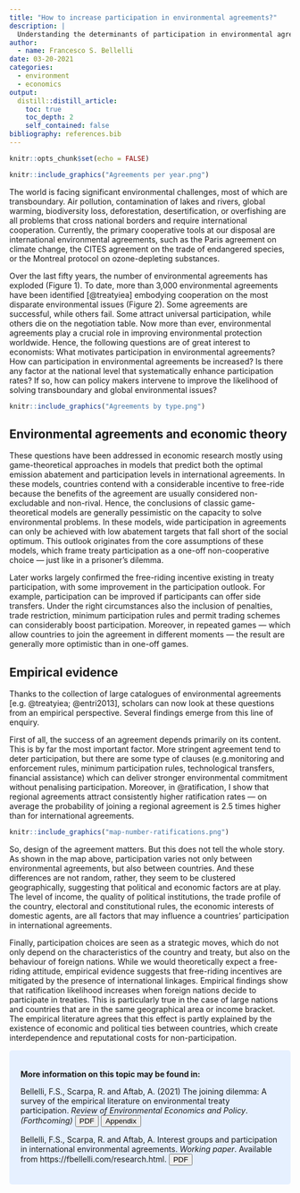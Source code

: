 ---
title: "How to increase participation in environmental agreements?"
description: |
  Understanding the determinants of participation in environmental agreements can help us frame more successful agreements. In this article, I discuss the economic theory and empirical evidence on this topic.
author:
  - name: Francesco S. Bellelli
date: 03-20-2021
categories: 
  - environment
  - economics
output:
  distill::distill_article:
    toc: true
    toc_depth: 2
    self_contained: false
bibliography: references.bib
---

<style>
div.blue { background-color:#e6f0ff; border-radius: 5px; padding: 20px;}
</style>


```{r setup, include=FALSE}
knitr::opts_chunk$set(echo = FALSE)
```


```{r echo=FALSE, layout="l-body", fig.cap="Number of multilateral environmental agreements by year <br>Data from @treatyiea"}
knitr::include_graphics("Agreements per year.png")
```


The world is facing significant environmental challenges, most of which are transboundary. Air pollution, contamination of lakes and rivers, global warming, biodiversity loss, deforestation, desertification, or overfishing are all problems that cross national borders and require international cooperation. Currently, the primary cooperative tools at our disposal are international environmental agreements, such as the Paris agreement on climate change, the CITES agreement on the trade of endangered species, or the Montreal protocol on ozone-depleting substances.

Over the last fifty years, the number of environmental agreements has exploded (Figure 1). To date, more than 3,000 environmental agreements have been identified [@treatyiea] embodying cooperation on the most disparate environmental issues (Figure 2). Some agreements are successful, while others fail. Some attract universal participation, while others die on the negotiation table. Now more than ever, environmental agreements play a crucial role in improving environmental protection worldwide. Hence, the following questions are of great interest to economists: What motivates participation in environmental agreements? How can participation in environmental agreements be increased? Is there any factor at the national level that systematically enhance participation rates? If so, how can policy makers intervene to improve the likelihood of solving transboundary and global environmental issues? 


```{r echo=FALSE, layout="l-body", fig.cap="Number of agreements by subject <br>Data from @treatyiea"}
knitr::include_graphics("Agreements by type.png")
```


## Environmental agreements and economic theory

These questions have been addressed in economic research mostly using game-theoretical approaches in models that predict both the optimal emission abatement and participation levels in international agreements. In these models, countries contend with a considerable incentive to free-ride because the benefits of the agreement are usually considered non-excludable and non-rival. Hence, the conclusions of classic game-theoretical models are generally pessimistic on the capacity to solve environmental problems. In these models, wide participation in agreements can only be achieved with low abatement targets that fall short of the social optimum. This outlook originates from the core assumptions of these models, which frame treaty participation as a one-off non-cooperative choice --- just like in a prisoner's dilemma. 

Later works largely confirmed the free-riding incentive existing in treaty participation, with some improvement in the participation outlook. For example, participation can be improved if participants can offer side transfers. Under the right circumstances also the inclusion of penalties, trade restriction, minimum participation rules and permit trading schemes can considerably boost participation. Moreover, in repeated games --- which allow countries to join the agreement in different moments --- the result are generally more optimistic than in one-off games.




## Empirical evidence

Thanks to the collection of large catalogues of environmental agreements [e.g. @treatyiea; @entri2013], scholars can now look at these questions from an empirical perspective. Several findings emerge from this line of enquiry. 

First of all, the success of an agreement depends primarily on its content. This is by far the most important factor. More stringent agreement tend to deter participation, but there are some type of clauses (e.g.monitoring and enforcement rules, minimum participation rules, technological transfers, financial assistance) which can deliver stronger environmental commitment without penalising participation. Moreover, in @ratification, I show that regional agreements attract consistently higher ratification rates --- on average the probability of joining a regional agreement is 2.5 times higher than for international agreements.

```{r echo=FALSE, layout="l-body", fig.cap="Number of IEA ratifications by 2017 <br>Data from @ratification", preview=TRUE}
knitr::include_graphics("map-number-ratifications.png")
```

So, design of the agreement matters. But this does not tell the whole story. As shown in the map above, participation varies not only between environmental agreements, but also between countries.  And these differences are not random, rather, they seem to be clustered geographically, suggesting that political and economic factors are at play. The level of income, the quality of political institutions, the trade profile of the country, electoral and constitutional rules, the economic interests of domestic agents, are all factors that may influence a countries' participation in international agreements. 


Finally, participation choices are seen as a strategic moves, which do not only depend on the characteristics of the country and treaty, but also on the behaviour of foreign nations. While we would theoretically expect a free-riding attitude, empirical evidence suggests that free-riding incentives are mitigated by the presence of international linkages. Empirical findings show that ratification likelihood increases when foreign nations decide to participate in treaties.  This is particularly true in the case of large nations and countries that are in the same geographical area or income bracket.  The empirical literature agrees that this effect is partly explained by the existence of economic and political ties between countries, which create interdependence and reputational costs for non-participation.



<div class = "blue">
**More information on this topic may be found in:**

Bellelli, F.S., Scarpa, R. and Aftab, A. (2021) The joining dilemma: A survey of the empirical literature on environmental treaty participation. *Review of Environmental Economics and Policy*. *(Forthcoming)*
<a href="../../papers/Survey_of_empirical_ratification_literature.pdf"><button>PDF</button></a>
<a href="../../papers/Survey_of_empirical_ratification_literature_appendix.pdf"><button>Appendix</button></a>

Bellelli, F.S., Scarpa, R. and Aftab, A. Interest groups and participation in international environmental agreements. *Working paper*. Available from https://fbellelli.com/research.html.
<a href="../../papers/Ratification_paper.pdf"><button>PDF</button></a>
</div>


